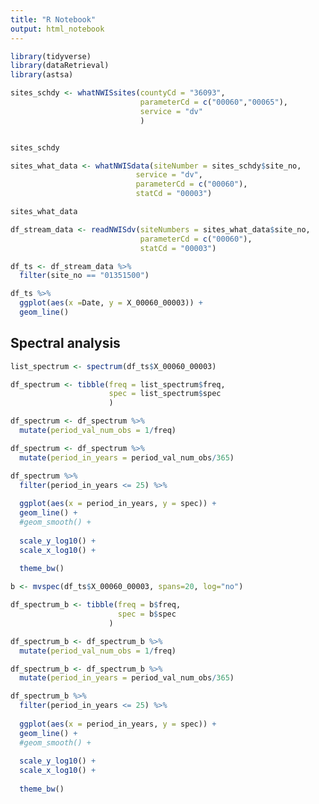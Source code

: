 ```yaml
---
title: "R Notebook"
output: html_notebook
---
```


```r
library(tidyverse)
library(dataRetrieval)
library(astsa)
```



```r
sites_schdy <- whatNWISsites(countyCd = "36093", 
                             parameterCd = c("00060","00065"),
                             service = "dv"
                             )


sites_schdy
```


```r
sites_what_data <- whatNWISdata(siteNumber = sites_schdy$site_no, 
                            service = "dv", 
                            parameterCd = c("00060"),
                            statCd = "00003")

sites_what_data
```


```r
df_stream_data <- readNWISdv(siteNumbers = sites_what_data$site_no,
                             parameterCd = c("00060"),
                             statCd = "00003")
```


```r
df_ts <- df_stream_data %>% 
  filter(site_no == "01351500")
```

```r
df_ts %>% 
  ggplot(aes(x =Date, y = X_00060_00003)) +
  geom_line()
```


## Spectral analysis 
```r
list_spectrum <- spectrum(df_ts$X_00060_00003)
```

```r
df_spectrum <- tibble(freq = list_spectrum$freq, 
                      spec = list_spectrum$spec
                      )

```




```r
df_spectrum <- df_spectrum %>% 
  mutate(period_val_num_obs = 1/freq)
```


```r
df_spectrum <- df_spectrum %>% 
  mutate(period_in_years = period_val_num_obs/365)
```


```r
df_spectrum %>% 
  filter(period_in_years <= 25) %>% 
  
  ggplot(aes(x = period_in_years, y = spec)) +
  geom_line() +
  #geom_smooth() +
  
  scale_y_log10() +
  scale_x_log10() +
  
  theme_bw()
```

```r
b <- mvspec(df_ts$X_00060_00003, spans=20, log="no")
```
```r
df_spectrum_b <- tibble(freq = b$freq, 
                        spec = b$spec
                      )
```




```r
df_spectrum_b <- df_spectrum_b %>% 
  mutate(period_val_num_obs = 1/freq)
```


```r
df_spectrum_b <- df_spectrum_b %>% 
  mutate(period_in_years = period_val_num_obs/365)
```




```r
df_spectrum_b %>% 
  filter(period_in_years <= 25) %>% 
  
  ggplot(aes(x = period_in_years, y = spec)) +
  geom_line() +
  #geom_smooth() +
  
  scale_y_log10() +
  scale_x_log10() +
  
  theme_bw()
```